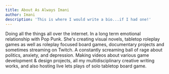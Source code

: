 ```yaml
---
title: About As Always Imani
author: Imani
description: 'This is where I would write a bio...if I had one!'
---
```


Doing all the things all over the internet. In a long term emotional relationship with Pop Punk. She's creating visual novels, tabletop roleplay games as well as roleplay focused board games, documentary projects and sometimes streaming on Twitch. A constantly screaming ball of rage about politics, anxiety, and depression. Making videos about various game development & design projects, all my multidisciplinary creative writing works, and also hosting live lets plays of solo tabletop board game.